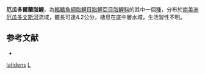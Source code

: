 {{Speciesbox 
| taxon = Landonia latidens
| status = NE
| status_system = IUCN3.1
| authority =  [[Eigenmann|Eigenmann]] & [[Henn|Henn]], 1914
| synonyms = 
}}
'''厄瓜多爾蘭脂鯉'''，為[[輻鰭魚綱|輻鰭魚綱]][[脂鯉目|脂鯉目]][[脂鯉亞目|脂鯉亞目]][[脂鯉科|脂鯉科]]的其中一個[[種|種]]，分布於[[南美洲|南美洲]][[厄瓜多|厄瓜多]][[文斯河|文斯河]]流域，體長可達4.2公分，棲息在底中層水域，生活習性不明。

==参考文献==
{{refbegin}}
*{{FishBase_species|genus=Landonia|species=latidens|year=2014|month=1}}
{{refend}}

{{Taxonbar|from=Q3758948}}

[[Category:蘭脂鯉屬|latidens]]
[[Category:1914年描述的魚類|L]]

{{魚類小作品}}